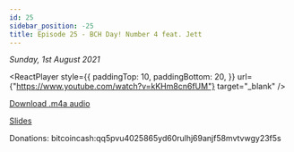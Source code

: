 ```yaml
---
id: 25
sidebar_position: -25
title: Episode 25 - BCH Day! Number 4 feat. Jett
---
```



_Sunday, 1st August 2021_

<ReactPlayer
  style={{
    paddingTop: 10,
    paddingBottom: 20,
  }}
  url={"https://www.youtube.com/watch?v=kKHm8cn6fUM"}
  target="_blank"
/>

[Download .m4a audio](https://drive.google.com/file/d/1m99R_FDhrUFA0Ab9io7KwhbyYbKF3ajp/view?usp=sharing)

[Slides](https://docs.google.com/presentation/d/12EzOwvZBTbTpoT_rHEOkkq1OQono7Eu7EIqSEemG82Y/edit?usp=sharing)

Donations: bitcoincash:qq5pvu4025865yd60rulhj69anjf58mvtvwgy23f5s
